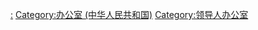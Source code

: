 [[Category:中华人民共和国党和国家领导人|:]]
[[Category:办公室_(中华人民共和国)|Category:办公室 (中华人民共和国)]]
[[Category:领导人办公室|Category:领导人办公室]]